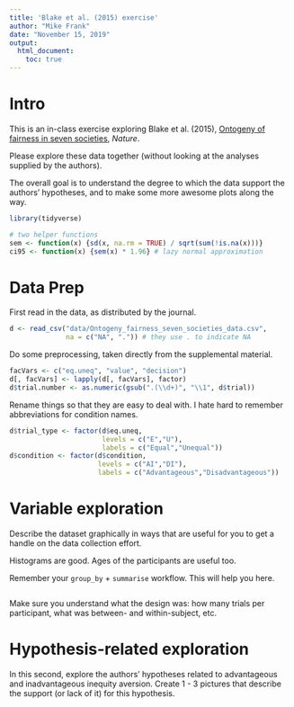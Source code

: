 ```yaml
---
title: 'Blake et al. (2015) exercise'
author: "Mike Frank"
date: "November 15, 2019"
output: 
  html_document:
    toc: true
---
```


# Intro

This is an in-class exercise exploring Blake et al. (2015), [Ontogeny of fairness in seven societies](http://www.nature.com/nature/journal/v528/n7581/full/nature15703.html), *Nature*.

Please explore these data together (without looking at the analyses supplied by the authors). 

The overall goal is to understand the degree to which the data support the authors' hypotheses, and to make some more awesome plots along the way.

```r
library(tidyverse)

# two helper functions
sem <- function(x) {sd(x, na.rm = TRUE) / sqrt(sum(!is.na(x)))}
ci95 <- function(x) {sem(x) * 1.96} # lazy normal approximation
```

# Data Prep

First read in the data, as distributed by the journal. 

```r
d <- read_csv("data/Ontogeny_fairness_seven_societies_data.csv", 
              na = c("NA", ".")) # they use . to indicate NA
```

Do some preprocessing, taken directly from the supplemental material. 

```r
facVars <- c("eq.uneq", "value", "decision")
d[, facVars] <- lapply(d[, facVars], factor)
d$trial.number <- as.numeric(gsub(".(\\d+)", "\\1", d$trial))
```

Rename things so that they are easy to deal with. I hate hard to remember abbreviations for condition names. 

```r
d$trial_type <- factor(d$eq.uneq, 
                       levels = c("E","U"), 
                       labels = c("Equal","Unequal"))
d$condition <- factor(d$condition,
                      levels = c("AI","DI"), 
                      labels = c("Advantageous","Disadvantageous"))
```

# Variable exploration

Describe the dataset graphically in ways that are useful for you to get a handle on the data collection effort. 

Histograms are good. Ages of the participants are useful too. 

Remember your `group_by` + `summarise` workflow. This will help you here.

```r
```

Make sure you understand what the design was: how many trials per participant, what was between- and within-subject, etc. 

# Hypothesis-related exploration

In this second, explore the authors' hypotheses related to advantageous and inadvantageous inequity aversion. Create 1 - 3 pictures that describe the support (or lack of it) for this hypothesis. 


